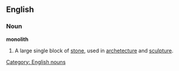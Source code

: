==English==

===Noun===
'''monolith'''
#A large single block of [[stone]], used in [[archetecture]] and [[sculpture]].

[[Category: English nouns]]